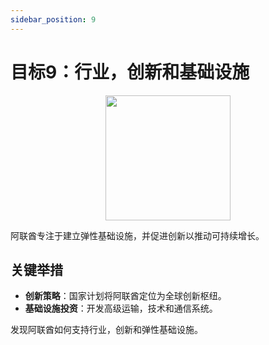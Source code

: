 ```yaml
---
sidebar_position: 9
---
```


# 目标9：行业，创新和基础设施

<p align="center"><img src="https://www.un.org/sustainabledevelopment/wp-content/uploads/2019/08/E-Goal-09-1024x1024.png" width="200" height="200"/></p>

阿联酋专注于建立弹性基础设施，并促进创新以推动可持续增长。

## 关键举措

-  **创新策略**：国家计划将阿联酋定位为全球创新枢纽。
-  **基础设施投资**：开发高级运输，技术和通信系统。

发现阿联酋如何支持行业，创新和弹性基础设施。
